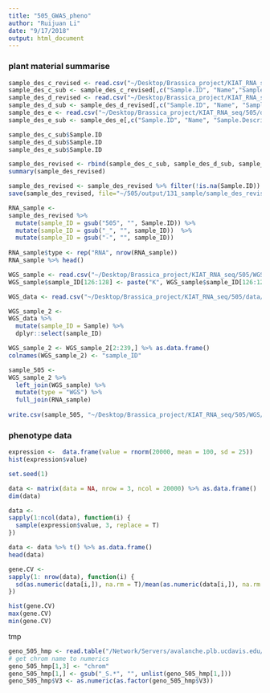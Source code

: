 ```yaml
---
title: "505_GWAS_pheno"
author: "Ruijuan Li"
date: "9/17/2018"
output: html_document
---
```


### plant material summarise 
```r
sample_des_c_revised <- read.csv("~/Desktop/Brassica_project/KIAT_RNA_seq/505/data/batch_c_revised.csv", header=T, na.strings="")
sample_des_c_sub <- sample_des_c_revised[,c("Sample.ID", "Name","Sample.Description.Origin", "Sample.Description.Type")]
sample_des_d_revised <- read.csv("~/Desktop/Brassica_project/KIAT_RNA_seq/505/data/batch_d_revised.csv", header=T, na.strings="")
sample_des_d_sub <- sample_des_d_revised[,c("Sample.ID", "Name", "Sample.Description.Origin", "Sample.Description.Type")]
sample_des_e <- read.csv("~/Desktop/Brassica_project/KIAT_RNA_seq/505/data/batch_e.csv", header=T, na.strings="")
sample_des_e_sub <- sample_des_e[,c("Sample.ID", "Name", "Sample.Description.Origin", "Sample.Description.Type")]

sample_des_c_sub$Sample.ID
sample_des_d_sub$Sample.ID
sample_des_e_sub$Sample.ID

sample_des_revised <- rbind(sample_des_c_sub, sample_des_d_sub, sample_des_e_sub)
summary(sample_des_revised)

sample_des_revised <- sample_des_revised %>% filter(!is.na(Sample.ID))
save(sample_des_revised, file="~/505/output/131_sample/sample_des_revised.Rdata") 

RNA_sample <- 
sample_des_revised %>% 
  mutate(sample_ID = gsub("505", "", Sample.ID)) %>% 
  mutate(sample_ID = gsub("_", "", sample_ID))  %>% 
  mutate(sample_ID = gsub("-", "", sample_ID))  
  
RNA_sample$type <- rep("RNA", nrow(RNA_sample))
RNA_sample %>% head()

WGS_sample <- read.csv("~/Desktop/Brassica_project/KIAT_RNA_seq/505/WGS/data/WGS_sample.csv", stringsAsFactors = F)
WGS_sample$sample_ID[126:128] <- paste("K", WGS_sample$sample_ID[126:128], sep = "")

WGS_data <- read.csv("~/Desktop/Brassica_project/KIAT_RNA_seq/505/data/WGS_raw_data_info.csv", header = T)

WGS_sample_2 <- 
WGS_data %>% 
  mutate(sample_ID = Sample) %>% 
  dplyr::select(sample_ID) 

WGS_sample_2 <- WGS_sample_2[2:239,] %>% as.data.frame()  
colnames(WGS_sample_2) <- "sample_ID"

sample_505 <- 
WGS_sample_2 %>% 
  left_join(WGS_sample) %>% 
  mutate(type = "WGS") %>% 
  full_join(RNA_sample) 
  
write.csv(sample_505, "~/Desktop/Brassica_project/KIAT_RNA_seq/505/WGS/data/sample_505.csv") 
``` 

### phenotype data 
```r
expression <-  data.frame(value = rnorm(20000, mean = 100, sd = 25))
hist(expression$value)

set.seed(1)

data <- matrix(data = NA, nrow = 3, ncol = 20000) %>% as.data.frame()
dim(data)

data <- 
sapply(1:ncol(data), function(i) {
  sample(expression$value, 3, replace = T) 
}) 

data <- data %>% t() %>% as.data.frame()
head(data)

gene.CV <- 
sapply(1: nrow(data), function(i) {
  sd(as.numeric(data[i,]), na.rm = T)/mean(as.numeric(data[i,]), na.rm = T) 
}) 

hist(gene.CV) 
max(gene.CV) 
min(gene.CV)  
```

tmp 
```r
geno_505_hmp <- read.table("/Network/Servers/avalanche.plb.ucdavis.edu/Volumes/Mammoth/Users/ruijuanli/505/WGS/vcf_raw/filtered/hmp/505.hmp.txt", head=FALSE, stringsAsFactors = F)
# get chrom name to numerics
geno_505_hmp[1,3] <- "chrom"
geno_505_hmp[1,] <- gsub("_S.*", "", unlist(geno_505_hmp[1,]))
geno_505_hmp$V3 <- as.numeric(as.factor(geno_505_hmp$V3))
```


